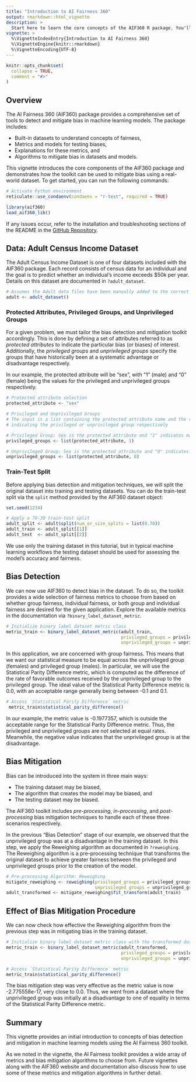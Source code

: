 ```yaml
---
title: "Introduction to AI Fairness 360"
output: rmarkdown::html_vignette
description: >
  Start here to learn the core concepts of the AIF360 R package. You'll be introduced to the primary components included in the package and how they can be used to detect and mitigate bias.
vignette: >
  %\VignetteIndexEntry{Introduction to AI Fairness 360}
  %\VignetteEngine{knitr::rmarkdown}
  %\VignetteEncoding{UTF-8}
---
```


```r
knitr::opts_chunk$set(
  collapse = TRUE,
  comment = "#>"
)
```

## Overview

The AI Fairness 360 (AIF360) package provides a comprehensive set of tools to detect and mitigate bias in machine learning models. The package includes:

*	Built-in datasets to understand concepts of fairness,  
*	Metrics and models for testing biases, 
* Explanations for these metrics, and
*	Algorithms to mitigate bias in datasets and models.

This vignette introduces the core components of the AIF360 package and demonstrates how the toolkit can be used to mitigate bias using a real-world dataset. To get started, you can run the following commands:  
```r
# Activate Python environment
reticulate::use_condaenv(condaenv = "r-test", required = TRUE)
```

```r
library(aif360)
load_aif360_lib()
```

If any issues occur, refer to the installation and troubleshooting sections of the README in the [GitHub Repository](https://github.com/Trusted-AI/AIF360/tree/master/aif360/aif360-r). 

## Data: Adult Census Income Dataset

The Adult Census Income Dataset is one of four datasets included with the AIF360 package. Each record consists of census data for an individual and the goal is to predict whether an individual's income exceeds $50k per year. Details on this dataset are documented in `?adult_dataset`.

```r
# Assumes the Adult data files have been manually added to the correct path
adult <- adult_dataset()
```

### Protected Attributes, Privileged Groups, and Unprivileged Groups
For a given problem, we must tailor the bias detection and mitigation toolkit accordingly. This is done by defining a set of attributes referred to as *protected attributes* to indicate the particular bias (or biases) of interest. Additionally, the *privileged groups* and *unprivileged groups* specify the groups that have historically been at a systematic advantage or disadvantage respectively. 

In our example, the protected attribute will be "sex", with "1" (male) and "0" (female) being the values for the privileged and unprivileged groups respectively. 

```r
# Protected attribute selection
protected_attribute <- "sex"
```

```r
# Privileged and Unprivileged Groups
# The input is a list containing the protected attribute name and the value 
# indicating the privileged or unprivileged group respectively

# Privileged Group: Sex is the protected attribute and "1" indicates male 
privileged_groups <- list(protected_attribute, 1) 

# Unprivileged Group: Sex is the protected attribute and "0" indicates female 
unprivileged_groups <- list(protected_attribute, 0) 
```

### Train-Test Split 
Before applying bias detection and mitigation techniques, we will split the original dataset into training and testing datasets. You can do the train-test split via the `split` method provided by the AIF360 dataset object: 
```r
set.seed(1234)

# Apply a 70-30 train-test split 
adult_split <- adult$split(num_or_size_splits = list(0.70))
adult_train <- adult_split[[1]]
adult_test  <- adult_split[[2]]
```

We use only the training dataset in this tutorial, but in typical machine learning workflows the testing dataset should be used for assessing the model's accuracy and fairness.

## Bias Detection
We can now use AIF360 to detect bias in the dataset. To do so, the toolkit provides a wide selection of fairness metrics to choose from based on whether group fairness, individual fairness, or both group and individual fairness are desired for the given application. Explore the available metrics in the documentation via `?binary_label_dataset_metric`. 

```r
# Initialize binary label dataset metric class
metric_train <- binary_label_dataset_metric(adult_train,
                                            privileged_groups = privileged_groups,
                                            unprivileged_groups = unprivileged_groups)
```

In this application, we are concerned with group fairness. This means that we want our statistical measure to be equal across the unprivileged group (females) and privileged group (males). In particular, we will use the Statistical Parity Difference metric, which is computed as the difference of the rate of favorable outcomes received by the unprivileged group to the privileged group. The ideal value of the Statistical Parity Difference metric is 0.0, with an acceptable range generally being between -0.1 and 0.1.

```r
# Access `Statistical Parity Difference` metric
 metric_train$statistical_parity_difference()
```

In our example, the metric value is -0.1977357, which is outside the acceptable range for the Statistical Parity Difference metric. Thus, the privileged and unprivileged groups are *not* selected at equal rates. Meanwhile, the negative value indicates that the unprivileged group is at the disadvantage. 

## Bias Mitigation
Bias can be introduced into the system in three main ways:  

* The training dataset may be biased,  
* The algorithm that creates the model may be biased, and  
* The testing dataset may be biased. 

The AIF360 toolkit includes *pre-processing*, *in-processing*, and *post-processing* bias mitigation techniques to handle each of these three scenarios respectively. 

In the previous "Bias Detection" stage of our example, we observed that the unprivileged group was at a disadvantage in the training dataset. In this step, we apply the Reweighing algorithm as documented in `?reweighing`. The Reweighing algorithm is a pre-processing technique that transforms the original dataset to achieve greater fairness between the privileged and unprivileged groups prior to the creation of the model. 

```r
# Pre-processing Algorithm: Reweighing
mitigate_reweighing <- reweighing(privileged_groups = privileged_groups,
                                  unprivileged_groups = unprivileged_groups)
adult_transformed <- mitigate_reweighing$fit_transform(adult_train)
```

## Effect of Bias Mitigation Procedure
We can now check how effective the Reweighing algorithm from the previous step was in mitigating bias in the training dataset.

```r
# Initialize binary label dataset metric class with the transformed dataset
metric_train <- binary_label_dataset_metric(adult_transformed,
                                            privileged_groups = privileged_groups,
                                            unprivileged_groups = unprivileged_groups)

# Access `Statistical Parity Difference` metric
metric_train$statistical_parity_difference()
```

The bias mitigation step was very effective as the metric value is now -2.775558e-17, very close to 0.0. Thus, we went from a dataset where the unprivileged group was initially at a disadvantage to one of equality in terms of the Statistical Parity Difference metric. 

## Summary
This vignette provides an initial introduction to concepts of bias detection and mitigation in machine learning models using the AI Fairness 360 toolkit. 

As we noted in the vignette, the AI Fairness toolkit provides a wide array of metrics and bias mitigation algorithms to choose from. Future vignettes along with the AIF360 website and documentation also discuss how to use some of these metrics and mitigation algorithms in further detail.
